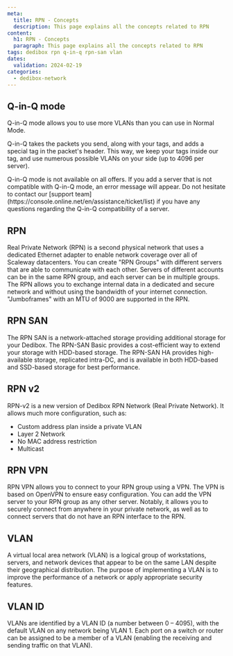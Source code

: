 ```yaml
---
meta:
  title: RPN - Concepts
  description: This page explains all the concepts related to RPN
content:
  h1: RPN - Concepts
  paragraph: This page explains all the concepts related to RPN
tags: dedibox rpn q-in-q rpn-san vlan
dates:
  validation: 2024-02-19
categories:
  - dedibox-network
---
```


## Q-in-Q mode

Q-in-Q mode allows you to use more VLANs than you can use in Normal Mode.

Q-in-Q takes the packets you send, along with your tags, and adds a special tag in the packet's header.
This way, we keep your tags inside our tag, and use numerous possible VLANs on your side (up to 4096 per server).

<Message type="note">
  Q-in-Q mode is not available on all offers. If you add a server that is not compatible with Q-in-Q mode, an error message will appear. Do not hesitate to contact our [support team](https://console.online.net/en/assistance/ticket/list) if you have any questions regarding the Q-in-Q compatibility of a server.
</Message>

## RPN

Real Private Network (RPN) is a second physical network that uses a dedicated Ethernet adapter to enable network coverage over all of Scaleway datacenters. You can create "RPN Groups" with different servers that are able to communicate with each other. Servers of different accounts can be in the same RPN group, and each server can be in multiple groups. The RPN allows you to exchange internal data in a dedicated and secure network and without using the bandwidth of your internet connection. "Jumboframes" with an MTU of 9000 are supported in the RPN.

## RPN SAN

The RPN SAN is a network-attached storage providing additional storage for your Dedibox. The RPN-SAN Basic provides a cost-efficient way to extend your storage with HDD-based storage. The RPN-SAN HA provides high-available storage, replicated intra-DC, and is available in both HDD-based and SSD-based storage for best performance.

## RPN v2

RPN-v2 is a new version of Dedibox RPN Network (Real Private Network). It allows much more configuration, such as:

- Custom address plan inside a private VLAN
- Layer 2 Network
- No MAC address restriction
- Multicast

## RPN VPN

RPN VPN allows you to connect to your RPN group using a VPN. The VPN is based on OpenVPN to ensure easy configuration. You can add the VPN server to your RPN group as any other server.
Notably, it allows you to securely connect from anywhere in your private network, as well as to connect servers that do not have an RPN interface to the RPN.

## VLAN

A virtual local area network (VLAN) is a logical group of workstations, servers, and network devices that appear to be on the same LAN despite their geographical distribution. The purpose of implementing a VLAN is to improve the performance of a network or apply appropriate security features.

## VLAN ID

VLANs are identified by a VLAN ID (a number between 0 – 4095), with the default VLAN on any network being VLAN 1. Each port on a switch or router can be assigned to be a member of a VLAN (enabling the receiving and sending traffic on that VLAN).